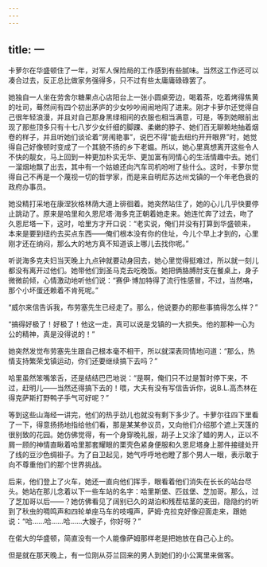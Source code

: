 ```yaml
---
---
---
```

title: 一
---




卡萝尔在华盛顿住了一年，对军人保险局的工作感到有些腻味。当然这工作还可以凑合过去，反正总比做家务强得多，只不过有些太庸庸碌碌罢了。

她独自一人坐在劳舍尔糖果点心店阳台上一张小圆桌旁边，喝着茶，吃着烤得焦黄的吐司，蓦然间有四个初出茅庐的少女吵吵闹闹地闯了进来。刚才卡萝尔还觉得自己很年轻浪漫，并且对自己那身黑绿相间的衣服也相当满意，可是，等到她眼前出现了那些顶多只有十七八岁少女纤细的脚踝、柔嫩的脖子、她们百无聊赖地抽着烟卷的样子，并且听她们谈论着“房闱艳事”，说巴不得“能去纽约开开眼界”时，她觉得自己好像顿时变成了一个其貌不扬的乡下老媪。所以，她心里真想离开这些令人不快的靓女，马上回到一种更加朴实无华、更加富有同情心的生活情趣中去。她们一溜烟地飘了出去，其中有一个姑娘还向汽车司机吩咐了些什么。这时，卡萝尔觉得自己不再是一个蔑视一切的哲学家，而是来自明尼苏达州戈镇的一个年老色衰的政府办事员。

她没精打采地在康涅狄格林荫大道上徘徊着。她突然站住了，她的心儿几乎快要停止跳动了。原来是哈里和久恩尼塔·海多克正朝着她走来。她连忙奔了过去，吻了久恩尼塔一下，这时，哈里方才开口说：“老实说，俺们并没有打算到华盛顿来，本来是要到纽约去买点东西——俺们根本没有你的住址，今儿个早上才到的，心里刚才还在纳闷，那么大的地方真不知道该上哪儿去找你呢。”

听说海多克夫妇当天晚上九点钟就要动身回去，她心里觉得挺难过，所以就一刻儿都没有离开过他们。她带他们到圣马克去吃晚饭。她把俩胳膊肘支在餐桌上，身子微微前倾，心情激动地听他们说：“赛伊·博加特得了流行性感冒，不过，当然咯，那个小坏蛋还赖着不肯死呢。”

“威尔来信告诉我，布劳塞先生已经走了。那么，他说要办的那些事搞得怎么样？”

“搞得好极了！好极了！他这一走，真可以说是戈镇的一大损失。他的那种一心为公的精神，真是没得说的！”

她突然发觉布劳塞先生跟自己根本毫不相干，所以就深表同情地问道：“那么，热情支持繁荣戈镇运动，你们还要继续搞下去吗？”

哈里虽然笨嘴笨舌，还是结结巴巴地说：“是啊，俺们只不过是暂时停下来，不过，赶明儿——当然还得搞下去的！喂，大夫有没有写信告诉你，说B.L.高杰林在得克萨斯打野鸭子手气可好呢？”

等到这些山海经一讲完，他们的热乎劲儿也就没有剩下多少了。卡萝尔往四下里看了一下，得意扬扬地指给他们看，那是某某参议员，又向他们介绍那个遮上天篷的很别致的花园。她仿佛觉得，有一个身穿晚礼服，胡子上又涂了蜡的男人，正以不屑一顾的神情直瞅着哈里那套耀眼的栗壳色紧身便服和久恩尼塔身上那件接缝处开了线的豆沙色绸褂子。为了自卫起见，她气呼呼地也瞪了那个男人一眼，表示敢于向不尊重他们的那个世界挑战。

后来，他们登上了火车，她还一直向他们挥手，眼看着他们消失在长长的站台尽头。她站在那儿念着以下一些车站的名字：哈里斯堡、匹兹堡、芝加哥。那么，过了芝加哥以后——？她仿佛看见了阔别已久的湖泊和残茬枯茎的麦田，隐隐约约听到了秋虫的啁鸣声和四轮单座马车的吱嘎声，萨姆·克拉克好像迎面走来，跟她说：“哈……哈……哈……大嫂子，你好呀？”

在偌大的华盛顿，简直没有一个人能像萨姆那样老是把她放在自己心上的。

但是就在那天晚上，有一位刚从芬兰回来的男人到她们的小公寓里来做客。